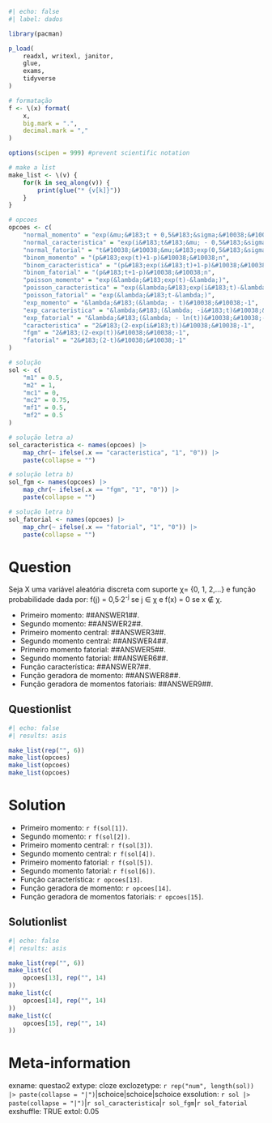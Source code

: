 ```r
#| echo: false
#| label: dados

library(pacman)

p_load(
    readxl, writexl, janitor,
    glue,
    exams,
    tidyverse
)

# formatação
f <- \(x) format(
    x,
    big.mark = ".",
    decimal.mark = ","
)

options(scipen = 999) #prevent scientific notation

# make a list
make_list <- \(v) {
    for(k in seq_along(v)) {
        print(glue("* {v[k]}"))
    }
}

# opcoes
opcoes <- c(
    "normal_momento" = "exp(&mu;&#183;t + 0,5&#183;&sigma;&#10038;&#10038;2&#183;t&#10038;&#10038;2)",
    "normal_caracteristica" = "exp(i&#183;t&#183;&mu; - 0,5&#183;&sigma;&#10038;&#10038;2&#183;t&#10038;&#10038;2)",
    "normal_fatorial" = "t&#10038;&#10038;&mu;&#183;exp(0,5&#183;&sigma;&#10038;&#10038;2&#183;t&#10038;&#10038;2)",
    "binom_momento" = "(p&#183;exp(t)+1-p)&#10038;&#10038;n",
    "binom_caracteristica" = "(p&#183;exp(i&#183;t)+1-p)&#10038;&#10038;n",
    "binom_fatorial" = "(p&#183;t+1-p)&#10038;&#10038;n",
    "poisson_momento" = "exp(&lambda;&#183;exp(t)-&lambda;)",
    "poisson_caracteristica" = "exp(&lambda;&#183;exp(i&#183;t)-&lambda;)",
    "poisson_fatorial" = "exp(&lambda;&#183;t-&lambda;)",
    "exp_momento" = "&lambda;&#183;(&lambda; - t)&#10038;&#10038;-1",
    "exp_caracteristica" = "&lambda;&#183;(&lambda; -i&#183;t)&#10038;&#10038;-1",
    "exp_fatorial" = "&lambda;&#183;(&lambda; - ln(t))&#10038;&#10038;-1",
    "caracteristica" = "2&#183;(2-exp(i&#183;t))&#10038;&#10038;-1",
    "fgm" = "2&#183;(2-exp(t))&#10038;&#10038;-1",
    "fatorial" = "2&#183;(2-t)&#10038;&#10038;-1"
)

# solução
sol <- c(
    "m1" = 0.5,
    "m2" = 1,
    "mc1" = 0,
    "mc2" = 0.75,
    "mf1" = 0.5,
    "mf2" = 0.5
)

# solução letra a)
sol_caracteristica <- names(opcoes) |>
    map_chr(~ ifelse(.x == "caracteristica", "1", "0")) |>
    paste(collapse = "")

# solução letra b)
sol_fgm <- names(opcoes) |>
    map_chr(~ ifelse(.x == "fgm", "1", "0")) |>
    paste(collapse = "")

# solução letra b)
sol_fatorial <- names(opcoes) |>
    map_chr(~ ifelse(.x == "fatorial", "1", "0")) |>
    paste(collapse = "")
```

Question
========
Seja X uma variável aleatória discreta com suporte &chi;= {0, 1, 2,...} e função probabilidade dada por: f(j) = 0,5&#183;2^-j^ se j &isin; &chi; e f(x) = 0 se x &notin; &chi;.
  
* Primeiro momento: \#\#ANSWER1\#\#.
* Segundo momento: \#\#ANSWER2\#\#.
* Primeiro momento central: \#\#ANSWER3\#\#.
* Segundo momento central: \#\#ANSWER4\#\#.
* Primeiro momento fatorial: \#\#ANSWER5\#\#.
* Segundo momento fatorial: \#\#ANSWER6\#\#.
* Função característica: \#\#ANSWER7\#\#.
* Função geradora de momento: \#\#ANSWER8\#\#.
* Função geradora de momentos fatoriais: \#\#ANSWER9\#\#.

Questionlist
------------
```r
#| echo: false
#| results: asis

make_list(rep("", 6))
make_list(opcoes)
make_list(opcoes)
make_list(opcoes)
```

Solution
========
* Primeiro momento: `r f(sol[1])`.
* Segundo momento: `r f(sol[2])`.
* Primeiro momento central: `r f(sol[3])`.
* Segundo momento central: `r f(sol[4])`.
* Primeiro momento fatorial: `r f(sol[5])`.
* Segundo momento fatorial: `r f(sol[6])`.
* Função característica: `r opcoes[13]`.
* Função geradora de momento: `r opcoes[14]`.
* Função geradora de momentos fatoriais: `r opcoes[15]`.

Solutionlist
------------
```r
#| echo: false
#| results: asis

make_list(rep("", 6))
make_list(c(
    opcoes[13], rep("", 14)
))
make_list(c(
    opcoes[14], rep("", 14)
))
make_list(c(
    opcoes[15], rep("", 14)
))
```

Meta-information
================
exname: questao2
extype: cloze
exclozetype: `r rep("num", length(sol)) |> paste(collapse = "|")`|schoice|schoice|schoice
exsolution: `r sol |> paste(collapse = "|")`|`r sol_caracteristica`|`r sol_fgm`|`r sol_fatorial`
exshuffle: TRUE
extol: 0.05